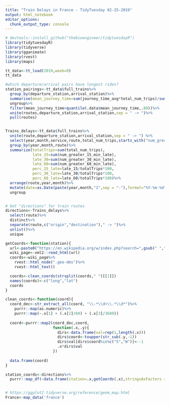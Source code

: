 ```yaml
---
title: "Train Delays in France - TidyTuesday 02-25-2019"
output: html_notebook
editor_options: 
  chunk_output_type: console
---
```


```r
# devtools::install_github("thebioengineer/tidytuesdayR")
library(tidytuesdayR)
library(tidyverse)
library(gganimate)
library(rvest)
library(maps)

tt_data<-tt_load(2019,week=9)
tt_data
```

```r


#which departure/arrival pairs have longest rides?
station_pairings<-tt_data$full_trains%>%
  group_by(departure_station,arrival_station)%>%
  summarise(mean_journey_time=sum(journey_time_avg*total_num_trips)/sum(total_num_trips))%>%
  ungroup%>%
  filter(mean_journey_time>quantile(.data$mean_journey_time,.80))%>%
  unite(routes,departure_station,arrival_station,sep = " -> ")%>%
  pull(routes)


Trains_delays<-tt_data$full_trains%>%
  unite(route,departure_station,arrival_station,sep = " -> ") %>% 
  select(year,month,service,route,total_num_trips,starts_with("num_greater"))%>%
  group_by(year,month,route)%>%
  summarize(totalTrips=sum(total_num_trips),
            late_15=sum(num_greater_15_min_late),
            late_30=sum(num_greater_30_min_late),
            late_60=sum(num_greater_60_min_late),
            perc_15_late=late_15/totalTrips*100,
            perc_30_late=late_30/totalTrips*100,
            perc_60_late=late_60/totalTrips*100)%>%
  arrange(route,year,month)%>%
  mutate(date=as.Date(paste(year,month,"1",sep = "-"),format="%Y-%m-%d"))%>%
  ungroup


# Get "directions" for train routes
directions<-Trains_delays%>%
  select(route)%>%
  distinct%>%
  separate(route,c("origin","destination")," -> ")%>%
  unlist()%>%
  unique

getCoords<-function(station){
  url<-paste0("https://en.wikipedia.org/w/index.php?search=",gsub(" ","+",station),"+railway+station")
  wiki_page<-xml2::read_html(url)
  coords<-wiki_page%>%
    rvest::html_node(".geo-dms")%>%
    rvest::html_text()

  coords<-clean_coords(strsplit(coords," ")[[1]])
  names(coords)<-c("long","lat")
  coords
}

clean_coords<-function(coord){
  coord_dec<-str_extract_all(coord, "\\-*\\d+\\.*\\d*")%>%
    purrr::map(as.numeric)%>%
    purrr::map(~.x[1] + (.x[2]/60) + (.x[3]/3600))
  
  coord<-purrr::map2(coord_dec,coord,
                     function(.x,.y){
                       dirs<-data.frame(val=rep(1,length(.x)))
                       dirs$coord<-toupper(str_sub(.y,-1))
                       dirs$val[dirs$coord%in%c("S","W")]<--1
                       .x*dirs$val
                     })
  
  data.frame(coord)
}

station_coords<-directions%>%
  purrr::map_df(~data.frame(station=.x,getCoords(.x),stringsAsFactors = FALSE))


# https://ggplot2.tidyverse.org/reference/geom_map.html
France<-map_data('france')




```





